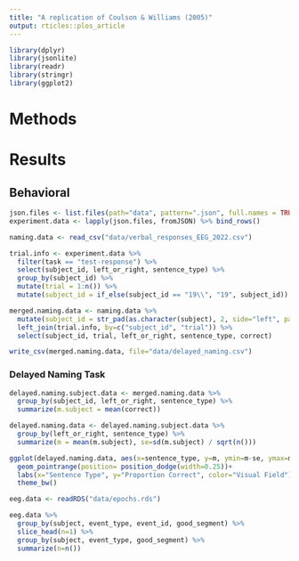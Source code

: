 ```yaml
---
title: "A replication of Coulson & Williams (2005)"
output: rticles::plos_article
---
```


```r
library(dplyr)
library(jsonlite)
library(readr)
library(stringr)
library(ggplot2)
```


# Methods

# Results

## Behavioral

```r
json.files <- list.files(path="data", pattern=".json", full.names = TRUE)
experiment.data <- lapply(json.files, fromJSON) %>% bind_rows()

naming.data <- read_csv("data/verbal_responses_EEG_2022.csv")
```

```r
trial.info <- experiment.data %>%
  filter(task == "test-response") %>%
  select(subject_id, left_or_right, sentence_type) %>%
  group_by(subject_id) %>%
  mutate(trial = 1:n()) %>%
  mutate(subject_id = if_else(subject_id == "19\\", "19", subject_id))

merged.naming.data <- naming.data %>%
  mutate(subject_id = str_pad(as.character(subject), 2, side="left", pad="0")) %>%
  left_join(trial.info, by=c("subject_id", "trial")) %>%
  select(subject_id, trial, left_or_right, sentence_type, correct)

write_csv(merged.naming.data, file="data/delayed_naming.csv")
```

### Delayed Naming Task

```r
delayed.naming.subject.data <- merged.naming.data %>%
  group_by(subject_id, left_or_right, sentence_type) %>%
  summarize(m.subject = mean(correct))

delayed.naming.data <- delayed.naming.subject.data %>%
  group_by(left_or_right, sentence_type) %>%
  summarize(m = mean(m.subject), se=sd(m.subject) / sqrt(n()))
```

```r
ggplot(delayed.naming.data, aes(x=sentence_type, y=m, ymin=m-se, ymax=m+se, color=left_or_right))+
  geom_pointrange(position= position_dodge(width=0.25))+
  labs(x="Sentence Type", y="Proportion Correct", color="Visual Field")+
  theme_bw()
```

```r
eeg.data <- readRDS("data/epochs.rds")
```

```r
eeg.data %>%
  group_by(subject, event_type, event_id, good_segment) %>%
  slice_head(n=1) %>%
  group_by(subject, event_type, good_segment) %>%
  summarize(n=n())

```


